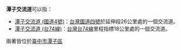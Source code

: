 '''潭子交流道'''可以指：

*[[潭子交流道_(國道4號)|潭子交流道 (國道4號)]]：[[台灣|台灣]][[國道四號_(中華民國)|國道四號]]於延伸段26公里處的一個交流道。
*[[潭子交流道_(台74線)|潭子交流道 (台74線)]]：[[台灣|台灣]][[台74線|台74線]]里程指標18公里處的一個交流道。
兩著皆位於[[臺中市|臺中市]][[潭子區|潭子區]]

{{Disambiguation|Cat=五字交流道消歧义}}